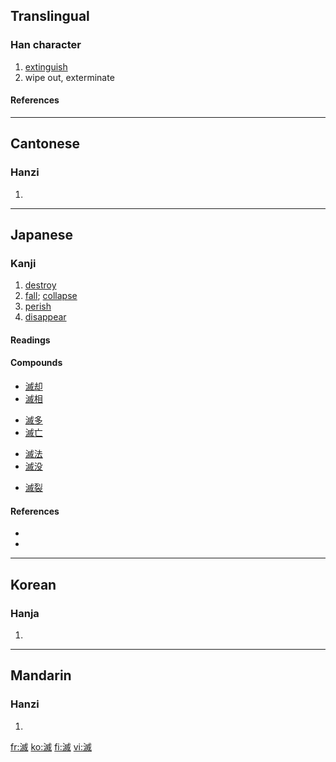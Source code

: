 {{see|灭}}

==Translingual==
===Han character===
{{Han char|rn=85|rad=水|as=10|sn=13|four=3315<sub>0</sub>|canj=水戈竹火 (EIHF)}}
# [[extinguish]]
# wipe out, exterminate
====References====
{{Han ref|kx=0642.010|dkj=18008|dj=1049.090|hdz=31696.090|uh=6EC5|ud=28357|bh=B7C0|bd=47040}}

----
==Cantonese==
===Hanzi===
{{yue-hanzi|jyut=|y=mit6}}
# {{defn|Cantonese}}

----
==Japanese==
===Kanji===
{{ja-kanji|grade=c|rs=水10}}
# [[destroy]]
# [[fall]]; [[collapse]]
# [[perish]]
# [[disappear]]
====Readings====
{{ja-readings|on=[[めつ]] (metsu), [[べつ]] (betsu)|kun=[[ほろびる]] (horobiru), [[ほろぼす]] (horobosu)}}
====Compounds====
{{top4}}
*[[滅却]]
*[[滅相]]
{{mid4}}
*[[滅多]]
*[[滅亡]]
{{mid4}}
*[[滅法]]
*[[滅没]]
{{mid4}}
*[[滅裂]]
{{bottom}}
====References====
*{{S-JIS|96C5}}
*{{JIS|4C47}}
----

==Korean==
===Hanja===
{{ko-hanja|hangeul=멸|eumhun=|rv=myeol|mr=myŏl|y=myel}}
# {{defn|Korean}}

----
==Mandarin==
===Hanzi===
{{cmn-hanzi|sim=灭|pin=[[miè]] ([[mie4]])|wg=mieh<sup>4</sup>}}
# {{defn|Mandarin}}

[[fr:滅]]
[[ko:滅]]
[[fi:滅]]
[[vi:滅]]
